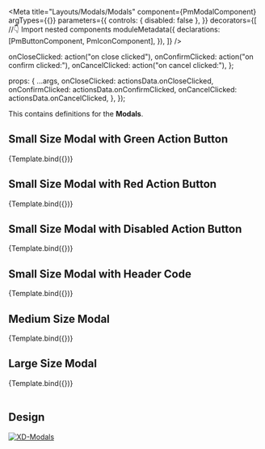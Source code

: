 
<Meta
  title="Layouts/Modals/Modals"
  component={PmModalComponent}
  argTypes={{}}
  parameters={{
    controls: { disabled: false },
  }}
  decorators={[
    //👇 Import nested components
    moduleMetadata({
      declarations: [PmButtonComponent, PmIconComponent],
    }),
  ]}
/>

<Description of={PmModalComponent}/>
<Description markdown={`# Modals`}/>

  onCloseClicked: action("on close clicked"),
  onConfirmClicked: action("on confirm clicked:"),
  onCancelClicked: action("on cancel clicked:"),
};

  props: {
    ...args,
    onCloseClicked: actionsData.onCloseClicked,
    onConfirmClicked: actionsData.onConfirmClicked,
    onCancelClicked: actionsData.onCancelClicked,
  },
});

This contains definitions for the **Modals**.

## Small Size Modal with Green Action Button

<Canvas withToolbar isColumn>
  <Story
    name="Small Modal With Green Action Button"
    args={{
      ...ModalData,
      modalSize: ModalSize.SMALL,
    }}
  >
    {Template.bind({})}
  </Story>
</Canvas>

## Small Size Modal with Red Action Button

<Canvas withToolbar isColumn>
  <Story
    name="Small Modal With Red Action Button"
    args={{
      ...ModalData,
      modalSize: ModalSize.SMALL,
      actionButtonConfig: ActionButtonConfig.DELETE
    }}
  >
    {Template.bind({})}
  </Story>
</Canvas>

## Small Size Modal with Disabled Action Button

<Canvas withToolbar isColumn>
  <Story
    name="Small Modal With Disabled Action Button"
    args={{
      ...ModalData,
      modalSize: ModalSize.SMALL,
      actionButtonConfig: ActionButtonConfig.DISABLED
    }}
  >
    {Template.bind({})}
  </Story>
</Canvas>

## Small Size Modal with Header Code

<Canvas withToolbar isColumn>
  <Story
    name="Small Modal With Header Code"
    args={{
      ...ModalData,
      modalSize: ModalSize.SMALL,
      hasHeaderCode: true,
      headerCode: 'A1-DD5467',
      preHeaderCode: 'ID:'
    }}
  >
    {Template.bind({})}
  </Story>
</Canvas>

## Medium Size Modal

<Canvas withToolbar isColumn>
  <Story
    name="Medium Modal"
    args={{
      ...ModalData,
      modalSize: ModalSize.MEDIUM,
    }}
  >
    {Template.bind({})}
  </Story>
</Canvas>

## Large Size Modal

<Canvas withToolbar isColumn>
  <Story
    name="Large Modal"
    args={{
      ...ModalData,
      modalSize: ModalSize.LARGE,
    }}
  >
    {Template.bind({})}
  </Story>
</Canvas>

<br/>
<br/>

## Design

[![XD-Modals](https://img.shields.io/badge/-Modals-%235c5c5c?logo=adobexd&labelColor=450034)](https://xd.adobe.com/view/aec6f38b-76a2-4b58-b371-63fac4c7e2fe-fb95/screen/14ee87ac-db9d-4c08-b67a-84e890354f8d/specs/)
